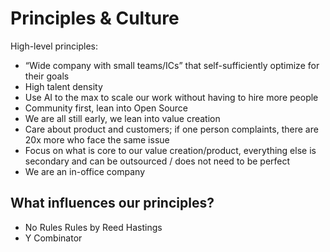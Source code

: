 # Principles & Culture

High-level principles:

- “Wide company with small teams/ICs” that self-sufficiently optimize for their goals
- High talent density
- Use AI to the max to scale our work without having to hire more people
- Community first, lean into Open Source
- We are all still early, we lean into value creation
- Care about product and customers; if one person complaints, there are 20x more who face the same issue
- Focus on what is core to our value creation/product, everything else is secondary and can be outsourced / does not need to be perfect
- We are an in-office company

## What influences our principles?

- No Rules Rules by Reed Hastings
- Y Combinator
